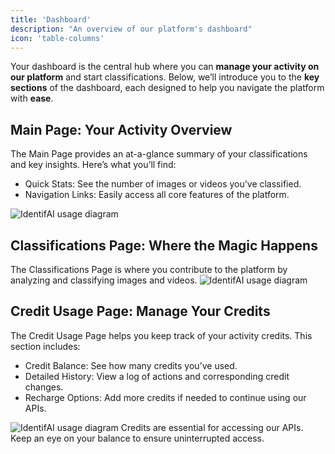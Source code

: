 ```yaml
---
title: 'Dashboard'
description: "An overview of our platform's dashboard"
icon: 'table-columns'
---
```


Your dashboard is the central hub where you can **manage your activity on our platform** and start classifications. Below, we’ll introduce you to the **key sections** of the dashboard, each designed to help you navigate the platform with **ease**.

## Main Page: Your Activity Overview
The Main Page provides an at-a-glance summary of your classifications and key insights. Here’s what you’ll find:
- Quick Stats: See the number of images or videos you’ve classified.
- Navigation Links: Easily access all core features of the platform.

<img
  className="block"
  src="/images/dashboard.png"
  alt="IdentifAI usage diagram"
/>

## Classifications Page: Where the Magic Happens
The Classifications Page is where you contribute to the platform by analyzing and classifying images and videos.
<img
  className="block"
  src="/images/classifications.png"
  alt="IdentifAI usage diagram"
/>

## Credit Usage Page: Manage Your Credits
The Credit Usage Page helps you keep track of your activity credits. This section includes:
- Credit Balance: See how many credits you’ve used.
- Detailed History: View a log of actions and corresponding credit changes.
- Recharge Options: Add more credits if needed to continue using our APIs.

<img
  className="block"
  src="/images/credit.png"
  alt="IdentifAI usage diagram"
/>
<Note>
    Credits are essential for accessing our APIs. Keep an eye on your balance to ensure uninterrupted access.
</Note>